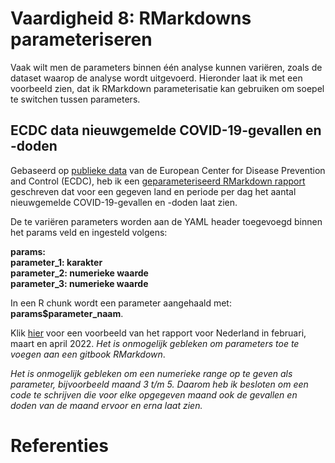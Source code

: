 # Vaardigheid 8: RMarkdowns parameteriseren

Vaak wilt men de parameters binnen één analyse kunnen variëren, zoals de dataset waarop de analyse wordt uitgevoerd. Hieronder laat ik met een voorbeeld zien, dat ik RMarkdown parameterisatie kan gebruiken om soepel te switchen tussen parameters.

## ECDC data nieuwgemelde COVID-19-gevallen en -doden

Gebaseerd op [publieke data](https://www.ecdc.europa.eu/en/publications-data/data-daily-new-cases-covid-19-eueea-country) van de European Center for Disease Prevention and Control (ECDC), heb ik een [geparameteriseerd RMarkdown rapport](https://github.com/stephaniedewit/stephaniedewit.github.io/blob/main/parameterized_Rmd_COVID.Rmd) geschreven dat voor een gegeven land en periode per dag het aantal nieuwgemelde COVID-19-gevallen en -doden laat zien. 

De te variëren parameters worden aan de YAML header toegevoegd binnen het params veld en ingesteld volgens:

__params:__<br>
    __parameter_1: karakter__<br>
    __parameter_2: numerieke waarde__<br>
    __parameter_3: numerieke waarde__<br>

In een R chunk wordt een parameter aangehaald met: __params$parameter_naam__. 

Klik [hier](https://github.com/stephaniedewit/stephaniedewit.github.io/blob/main/parameterized_Rmd_COVID.pdf) voor een voorbeeld van het rapport voor Nederland in februari, maart en april 2022. _Het is onmogelijk gebleken om parameters toe te voegen aan een gitbook RMarkdown_.

_Het is onmogelijk gebleken om een numerieke range op te geven als parameter, bijvoorbeeld maand 3 t/m 5. Daarom heb ik besloten om een code te schrijven die voor elke opgegeven maand ook de gevallen en doden van de maand ervoor en erna laat zien._

# Referenties
